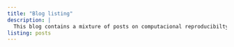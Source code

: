 ```yaml
---
title: "Blog listing"
description: |
  This blog contains a mixture of posts on computacional reproducibilty, research integrity, R and academia.
listing: posts
---
```

